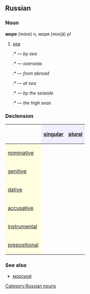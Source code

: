==Russian==
[[Category:Russian nouns]]
===Noun===
'''море''' (móre) ''n'', моря (morjá) ''pl''

#[[sea]]
#:*{{RUchar|мо́рем}} — ''by sea''
#:*{{RUchar|[[за|за́]] морем}} — ''overseas''
#:*{{RUchar|[[из-за]] мо́ря}} — ''from abroad''
#:*{{RUchar|[[на]] мо́ре}} — ''at sea''
#:*{{RUchar|[[у]] мо́ря}} — ''by the seaside''
#:*{{RUchar|[[открытый|откры́тое]] мо́ре}} — ''the high seas''

===Declension===
{| border="1" cellpadding="4" cellspacing="0"
!
! style="background-color: #EFEFFF" align="center"|[[singular]]
! style="background-color: #EFEFFF" align="center"|[[plural]]
|-
! style="background-color: #FFFFE0" align="left"|[[nominative case|nominative]]
| align="center"|{{RUchar|мо́ре}}
| align="center"|{{RUchar|моря́}}
|-
! style="background-color: #FFFFE0" align="left"|[[genitive case|genitive]]
| align="center"|{{RUchar|мо́ря}}
| align="center"|{{RUchar|море́й}}
|-
! style="background-color: #FFFFE0" align="left"|[[dative case|dative]]
| align="center"|{{RUchar|мо́рю}}
| align="center"|{{RUchar|моря́м}}
|-
! style="background-color: #FFFFE0" align="left"|[[accusative case|accusative]]
| align="center"|{{RUchar|мо́ре}}
| align="center"|{{RUchar|моря́}}
|-
! style="background-color: #FFFFE0" align="left"|[[instrumental case|instrumental]]
| align="center"|{{RUchar|мо́рем}}
| align="center"|{{RUchar|моря́ми}}
|-
! style="background-color: #FFFFE0" align="left"|[[prepositional case|prepositional]]
| align="center"|{{RUchar|о мо́ре}}
| align="center"|{{RUchar|о моря́х}}
|}

===See also===
*[[морской]]